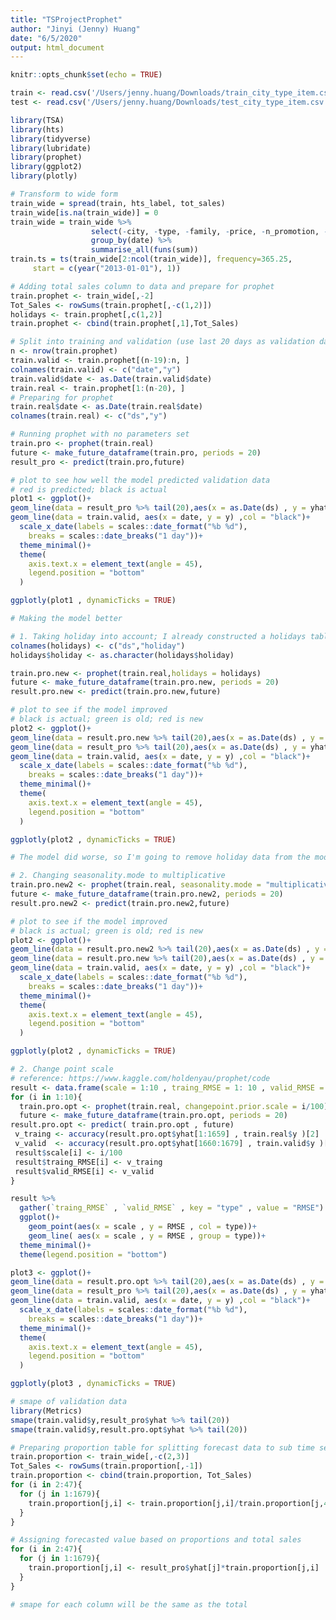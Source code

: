 ```yaml
---
title: "TSProjectProphet"
author: "Jinyi (Jenny) Huang"
date: "6/5/2020"
output: html_document
---
```


```r
knitr::opts_chunk$set(echo = TRUE)
```

```r
train <- read.csv('/Users/jenny.huang/Downloads/train_city_type_item.csv')
test <- read.csv('/Users/jenny.huang/Downloads/test_city_type_item.csv')
```

```r
library(TSA)
library(hts)
library(tidyverse)
library(lubridate)
library(prophet)
library(ggplot2)
library(plotly)
```

```r
# Transform to wide form
train_wide = spread(train, hts_label, tot_sales)
train_wide[is.na(train_wide)] = 0
train_wide = train_wide %>%
                  select(-city, -type, -family, -price, -n_promotion, -perishable, -national_flag, -pay.day_flag) %>%
                  group_by(date) %>%
                  summarise_all(funs(sum))
train.ts = ts(train_wide[2:ncol(train_wide)], frequency=365.25, 
     start = c(year("2013-01-01"), 1))
```

```r
# Adding total sales column to data and prepare for prophet
train.prophet <- train_wide[,-2]
Tot_Sales <- rowSums(train.prophet[,-c(1,2)])
holidays <- train.prophet[,c(1,2)]
train.prophet <- cbind(train.prophet[,1],Tot_Sales)

# Split into training and validation (use last 20 days as validation data)
n <- nrow(train.prophet)
train.valid <- train.prophet[(n-19):n, ]
colnames(train.valid) <- c("date","y")
train.valid$date <- as.Date(train.valid$date)
train.real <- train.prophet[1:(n-20), ]
# Preparing for prophet
train.real$date <- as.Date(train.real$date)
colnames(train.real) <- c("ds","y")

# Running prophet with no parameters set
train.pro <- prophet(train.real)
future <- make_future_dataframe(train.pro, periods = 20)
result_pro <- predict(train.pro,future)

# plot to see how well the model predicted validation data
# red is predicted; black is actual
plot1 <- ggplot()+
geom_line(data = result_pro %>% tail(20),aes(x = as.Date(ds) , y = yhat),col = "red")+
geom_line(data = train.valid, aes(x = date, y = y) ,col = "black")+
  scale_x_date(labels = scales::date_format("%b %d"),
    breaks = scales::date_breaks("1 day"))+
  theme_minimal()+
  theme(
    axis.text.x = element_text(angle = 45),
    legend.position = "bottom"
  )

ggplotly(plot1 , dynamicTicks = TRUE)
```

```r
# Making the model better

# 1. Taking holiday into account; I already constructed a holidays table earlier
colnames(holidays) <- c("ds","holiday")
holidays$holiday <- as.character(holidays$holiday)

train.pro.new <- prophet(train.real,holidays = holidays)
future <- make_future_dataframe(train.pro.new, periods = 20)
result.pro.new <- predict(train.pro.new,future)

# plot to see if the model improved
# black is actual; green is old; red is new
plot2 <- ggplot()+
geom_line(data = result.pro.new %>% tail(20),aes(x = as.Date(ds) , y = yhat),col = "red")+
geom_line(data = result_pro %>% tail(20),aes(x = as.Date(ds) , y = yhat),col = "green")+
geom_line(data = train.valid, aes(x = date, y = y) ,col = "black")+
  scale_x_date(labels = scales::date_format("%b %d"),
    breaks = scales::date_breaks("1 day"))+
  theme_minimal()+
  theme(
    axis.text.x = element_text(angle = 45),
    legend.position = "bottom"
  )

ggplotly(plot2 , dynamicTicks = TRUE)

# The model did worse, so I'm going to remove holiday data from the model
```
```r
# 2. Changing seasonality.mode to multiplicative
train.pro.new2 <- prophet(train.real, seasonality.mode = "multiplicative")
future <- make_future_dataframe(train.pro.new2, periods = 20)
result.pro.new2 <- predict(train.pro.new2,future)

# plot to see if the model improved
# black is actual; green is old; red is new
plot2 <- ggplot()+
geom_line(data = result.pro.new2 %>% tail(20),aes(x = as.Date(ds) , y = yhat),col = "red")+
geom_line(data = result.pro.new %>% tail(20),aes(x = as.Date(ds) , y = yhat),col = "green")+
geom_line(data = train.valid, aes(x = date, y = y) ,col = "black")+
  scale_x_date(labels = scales::date_format("%b %d"),
    breaks = scales::date_breaks("1 day"))+
  theme_minimal()+
  theme(
    axis.text.x = element_text(angle = 45),
    legend.position = "bottom"
  )

ggplotly(plot2 , dynamicTicks = TRUE)
```


```r
# 2. Change point scale
# reference: https://www.kaggle.com/holdenyau/prophet/code
result <- data.frame(scale = 1:10 , traing_RMSE = 1: 10 , valid_RMSE = 1:10)
for (i in 1:10){
  train.pro.opt <- prophet(train.real, changepoint.prior.scale = i/100)
  future <- make_future_dataframe(train.pro.opt, periods = 20)
result.pro.opt <- predict( train.pro.opt , future)  
 v_traing <- accuracy(result.pro.opt$yhat[1:1659] , train.real$y )[2]
 v_valid  <- accuracy(result.pro.opt$yhat[1660:1679] , train.valid$y )[2]
 result$scale[i] <- i/100
 result$traing_RMSE[i] <- v_traing
 result$valid_RMSE[i] <- v_valid
}

result %>%
  gather(`traing_RMSE` , `valid_RMSE` , key = "type" , value = "RMSE") %>%
  ggplot()+
    geom_point(aes(x = scale , y = RMSE , col = type))+
    geom_line( aes(x = scale , y = RMSE , group = type))+
  theme_minimal()+
  theme(legend.position = "bottom")

plot3 <- ggplot()+
geom_line(data = result.pro.opt %>% tail(20),aes(x = as.Date(ds) , y = yhat),col = "red")+
geom_line(data = result_pro %>% tail(20),aes(x = as.Date(ds) , y = yhat),col = "green")+
geom_line(data = train.valid, aes(x = date, y = y) ,col = "black")+
  scale_x_date(labels = scales::date_format("%b %d"),
    breaks = scales::date_breaks("1 day"))+
  theme_minimal()+
  theme(
    axis.text.x = element_text(angle = 45),
    legend.position = "bottom"
  )

ggplotly(plot3 , dynamicTicks = TRUE)
```


```r
# smape of validation data
library(Metrics)
smape(train.valid$y,result_pro$yhat %>% tail(20))
smape(train.valid$y,result.pro.opt$yhat %>% tail(20))
```
```r
# Preparing proportion table for splitting forecast data to sub time series
train.proportion <- train_wide[,-c(2,3)]
Tot_Sales <- rowSums(train.proportion[,-1])
train.proportion <- cbind(train.proportion, Tot_Sales)
for (i in 2:47){
  for (j in 1:1679){
    train.proportion[j,i] <- train.proportion[j,i]/train.proportion[j,47]
  }
}

# Assigning forecasted value based on proportions and total sales
for (i in 2:47){
  for (j in 1:1679){
    train.proportion[j,i] <- result_pro$yhat[j]*train.proportion[j,i]
  }
}

# smape for each column will be the same as the total
```

